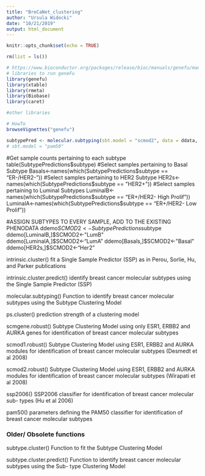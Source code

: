```yaml
---
title: "BreCaNet_clustering"
author: "Ursula Widocki"
date: "10/21/2019"
output: html_document
---
```


```r
knitr::opts_chunk$set(echo = TRUE)

rm(list = ls())

# https://www.bioconductor.org/packages/release/bioc/manuals/genefu/man/genefu.pdf
# libraries to run geneFu
library(genefu)
library(xtable) 
library(rmeta) 
library(Biobase) 
library(caret)

#other libraries

```

```r

# HowTo
browseVignettes("genefu")
```

```r

subtypePred <- molecular.subtyping(sbt.model = "scmod2", data = ddata, annot = dannot,do.mapping = TRUE)
# sbt.model = "pam50"


```

#Get sample counts pertaining to each subtype
table(SubtypePredictions$subtype)
#Select samples pertaining to Basal Subtype Basals<-names(which(SubtypePredictions$subtype == "ER-/HER2-"))
#Select samples pertaining to HER2 Subtype HER2s<-names(which(SubtypePredictions$subtype == "HER2+"))
#Select samples pertaining to Luminal Subtypes LuminalB<-names(which(SubtypePredictions$subtype == "ER+/HER2- High Prolif")) LuminalA<-names(which(SubtypePredictions$subtype == "ER+/HER2- Low Prolif"))


#ASSIGN SUBTYPES TO EVERY SAMPLE, ADD TO THE EXISTING PHENODATA
ddemo$SCMOD2<-SubtypePredictions$subtype
ddemo[LuminalB,]$SCMOD2<-"LumB"
ddemo[LuminalA,]$SCMOD2<-"LumA"
ddemo[Basals,]$SCMOD2<-"Basal"
ddemo[HER2s,]$SCMOD2<-"Her2"


########################################################################

intrinsic.cluster()
  fit a Single Sample Predictor (SSP) as in Perou, Sorlie, Hu, and Parker publications

intrinsic.cluster.predict()
  identify breast cancer molecular subtypes using the Single Sample Predictor (SSP)

molecular.subtyping()
  Function to identify breast cancer molecular subtypes using the Subtype Clustering Model
  
ps.cluster()
  prediction strength of a clustering model


  
scmgene.robust()
  Subtype Clustering Model using only ESR1, ERBB2 and AURKA genes for identification of breast cancer molecular subtypes
  
scmod1.robust()
  Subtype Clustering Model using ESR1, ERBB2 and AURKA modules for identification of breast cancer molecular subtypes (Desmedt et al 2008)
  
scmod2.robust() 
  Subtype Clustering Model using ESR1, ERBB2 and AURKA modules for identification of breast cancer molecular subtypes (Wirapati et al 2008)



ssp2006()
  SSP2006 classifier for identification of breast cancer molecular sub- types (Hu et al 2006)

pam50()
  parameters defining the PAM50 classifier for identification of breast cancer molecular subtypes


### Older/ Obsolete functions

subtype.cluster()
  Function to fit the Subtype Clustering Model

subtype.cluster.predict()
  Function to identify breast cancer molecular subtypes using the Sub- type Clustering Model




